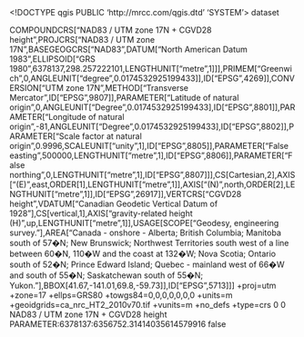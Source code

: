 <!DOCTYPE qgis PUBLIC 'http://mrcc.com/qgis.dtd' 'SYSTEM'>
<qgis version="3.42.1-Münster">
  <identifier></identifier>
  <parentidentifier></parentidentifier>
  <language></language>
  <type>dataset</type>
  <title></title>
  <abstract></abstract>
  <links/>
  <dates/>
  <fees></fees>
  <encoding></encoding>
  <crs>
    <spatialrefsys nativeFormat="Wkt">
      <wkt>COMPOUNDCRS["NAD83 / UTM zone 17N + CGVD28 height",PROJCRS["NAD83 / UTM zone 17N",BASEGEOGCRS["NAD83",DATUM["North American Datum 1983",ELLIPSOID["GRS 1980",6378137,298.257222101,LENGTHUNIT["metre",1]]],PRIMEM["Greenwich",0,ANGLEUNIT["degree",0.0174532925199433]],ID["EPSG",4269]],CONVERSION["UTM zone 17N",METHOD["Transverse Mercator",ID["EPSG",9807]],PARAMETER["Latitude of natural origin",0,ANGLEUNIT["Degree",0.0174532925199433],ID["EPSG",8801]],PARAMETER["Longitude of natural origin",-81,ANGLEUNIT["Degree",0.0174532925199433],ID["EPSG",8802]],PARAMETER["Scale factor at natural origin",0.9996,SCALEUNIT["unity",1],ID["EPSG",8805]],PARAMETER["False easting",500000,LENGTHUNIT["metre",1],ID["EPSG",8806]],PARAMETER["False northing",0,LENGTHUNIT["metre",1],ID["EPSG",8807]]],CS[Cartesian,2],AXIS["(E)",east,ORDER[1],LENGTHUNIT["metre",1]],AXIS["(N)",north,ORDER[2],LENGTHUNIT["metre",1]],ID["EPSG",26917]],VERTCRS["CGVD28 height",VDATUM["Canadian Geodetic Vertical Datum of 1928"],CS[vertical,1],AXIS["gravity-related height (H)",up,LENGTHUNIT["metre",1]],USAGE[SCOPE["Geodesy, engineering survey."],AREA["Canada - onshore - Alberta; British Columbia; Manitoba south of 57�N; New Brunswick; Northwest Territories south west of a line between 60�N, 110�W and the coast at 132�W; Nova Scotia; Ontario south of 52�N; Prince Edward Island; Quebec - mainland west of 66�W and south of 55�N; Saskatchewan south of 55�N; Yukon."],BBOX[41.67,-141.01,69.8,-59.73]],ID["EPSG",5713]]]</wkt>
      <proj4>+proj=utm +zone=17 +ellps=GRS80 +towgs84=0,0,0,0,0,0,0 +units=m +geoidgrids=ca_nrc_HT2_2010v70.tif +vunits=m +no_defs +type=crs</proj4>
      <srsid>0</srsid>
      <srid>0</srid>
      <authid></authid>
      <description>NAD83 / UTM zone 17N + CGVD28 height</description>
      <projectionacronym></projectionacronym>
      <ellipsoidacronym>PARAMETER:6378137:6356752.31414035614579916</ellipsoidacronym>
      <geographicflag>false</geographicflag>
    </spatialrefsys>
  </crs>
  <extent/>
</qgis>
